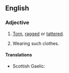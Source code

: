 ==English==
===Adjective===
{{en-adj|raggedier|raggediest}}
#{{context|of clothing}} [[torn|Torn]], [[ragged]] or [[tattered]].
#{{context|of a person}} Wearing such clothes.

====Translations====
{{trans-top|of ragged clothing}}
{{trans-mid}}
* Scottish Gaelic: {{t|gd|piullach}}
{{trans-bottom}}

{{trans-top|of a person wearing ragged clothes}}
{{trans-mid}}
{{trans-bottom}}